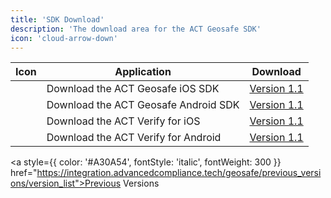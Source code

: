 ```yaml
---
title: 'SDK Download'
description: 'The download area for the ACT Geosafe SDK'
icon: 'cloud-arrow-down'
---
```


| Icon | Application | Download |
| -------- | -------- |------- |
| <Icon icon="apple" iconType="solid" color="#A2AAAD"/> | Download the ACT Geosafe iOS SDK  | [Version 1.1](https://example.com)    |
| <Icon icon="android" iconType="solid" color="#3DBD84"/> | Download the ACT Geosafe Android SDK | [Version 1.1](https://example.com)    |
| <Icon icon="apple" iconType="solid" color="#A2AAAD"/> | Download the ACT Verify for iOS | [Version 1.1](https://example.com)    |
| <Icon icon="android" iconType="solid" color="#3DBD84"/> | Download the ACT Verify for Android | [Version 1.1](https://example.com)    |

<a style={{ color: '#A30A54', fontStyle: 'italic', fontWeight: 300 }} href="https://integration.advancedcompliance.tech/geosafe/previous_versions/version_list">Previous Versions</a>
